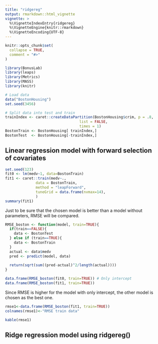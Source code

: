 ```yaml
---
title: "ridgereg"
output: rmarkdown::html_vignette
vignette: >
  %\VignetteIndexEntry{ridgereg}
  %\VignetteEngine{knitr::rmarkdown}
  %\VignetteEncoding{UTF-8}
---
```


```r
knitr::opts_chunk$set(
  collapse = TRUE,
  comment = "#>"
)
```

```r
library(BonusLab)
library(leaps)
library(Metrics)
library(MASS)
library(knitr)
```


```r
# Load data
data("BostonHousing")
set.seed(3456)

# Split data into test and train
trainIndex <- caret::createDataPartition(BostonHousing$crim, p = .8, 
                                  list = FALSE, 
                                  times = 1)
BostonTrain <- BostonHousing[ trainIndex,]
BostonTest  <- BostonHousing[-trainIndex,]
```



## Linear regression model with forward selection of covariates
```r
set.seed(123)
fit0 <- lm(medv~1, data=BostonTrain)
fit1 <- caret::train(medv~.,
              data = BostonTrain,
              method = "leapForward",
              tuneGrid = data.frame(nvmax=14),
              )
summary(fit1)
```

Just to be sure that the chosen model is better than a model without parameters, RMSE will be compared.
```r
RMSE_boston <- function(model, train=TRUE){
  if(train==FALSE){
    data <- BostonTest
  } else if (train==TRUE){
    data <- BostonTrain
  }
  actual <- data$medv
  pred <- predict(model, data)
  
  return(sqrt(sum((pred-actual)^2/length(actual))))
}
```

```r
data.frame(RMSE_boston(fit0, train=TRUE)) # Only intercept
data.frame(RMSE_boston(fit1, train=TRUE))
```
Since RMSE is higher for the model with only intercept, the other model is chosen as the best one.


```r
rmse1<-data.frame(RMSE_boston(fit1, train=TRUE))
colnames(rmse1)<-"RMSE train data"
```


```r
kable(rmse1)
```



## Ridge regression model using ridgereg()







